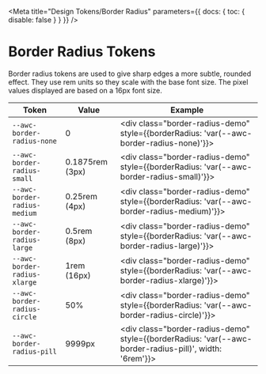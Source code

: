 
<Meta title="Design Tokens/Border Radius" parameters={{ docs: { toc: { disable: false } } }} />

# Border Radius Tokens

Border radius tokens are used to give sharp edges a more subtle, rounded effect. They use rem units so they scale with the base font size. The pixel values displayed are based on a 16px font size.

| Token                        | Value           | Example                                                                                                       |
| ---------------------------- | --------------- | ------------------------------------------------------------------------------------------------------------- |
| `--awc-border-radius-none`   | 0               | <div class="border-radius-demo" style={{borderRadius: 'var(--awc-border-radius-none)'}}></div>                |
| `--awc-border-radius-small`  | 0.1875rem (3px) | <div class="border-radius-demo" style={{borderRadius: 'var(--awc-border-radius-small)'}}></div>               |
| `--awc-border-radius-medium` | 0.25rem (4px)   | <div class="border-radius-demo" style={{borderRadius: 'var(--awc-border-radius-medium)'}}></div>              |
| `--awc-border-radius-large`  | 0.5rem (8px)    | <div class="border-radius-demo" style={{borderRadius: 'var(--awc-border-radius-large)'}}></div>               |
| `--awc-border-radius-xlarge` | 1rem (16px)     | <div class="border-radius-demo" style={{borderRadius: 'var(--awc-border-radius-xlarge)'}}></div>              |
| `--awc-border-radius-circle` | 50%             | <div class="border-radius-demo" style={{borderRadius: 'var(--awc-border-radius-circle)'}}></div>              |
| `--awc-border-radius-pill`   | 9999px          | <div class="border-radius-demo" style={{borderRadius: 'var(--awc-border-radius-pill)', width: '6rem'}}></div> |
